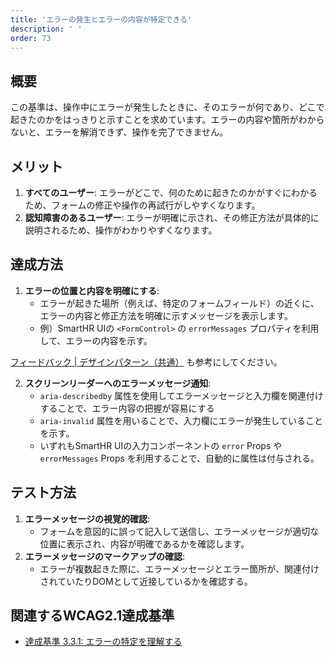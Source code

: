 ```yaml
---
title: 'エラーの発生とエラーの内容が特定できる'
description: ' '
order: 73
---
```


## 概要
この基準は、操作中にエラーが発生したときに、そのエラーが何であり、どこで起きたのかをはっきりと示すことを求めています。エラーの内容や箇所がわからないと、エラーを解消できず、操作を完了できません。

## メリット
1. **すべてのユーザー**: エラーがどこで、何のために起きたのかがすぐにわかるため、フォームの修正や操作の再試行がしやすくなります。
3. **認知障害のあるユーザー**: エラーが明確に示され、その修正方法が具体的に説明されるため、操作がわかりやすくなります。

## 達成方法
1. **エラーの位置と内容を明確にする**:
    - エラーが起きた場所（例えば、特定のフォームフィールド）の近くに、エラーの内容と修正方法を明確に示すメッセージを表示します。
    - 例）SmartHR UIの `<FormControl>` の `errorMessages` プロパティを利用して、エラーの内容を示す。
    
[フィードバック | デザインパターン（共通）](https://deploy-preview-1213--smarthr-design-system.netlify.app/products/design-patterns/feedback/) も参考にしてください。

2. **スクリーンリーダーへのエラーメッセージ通知**:
    - `aria-describedby` 属性を使用してエラーメッセージと入力欄を関連付けすることで、エラー内容の把握が容易にする
    - `aria-invalid` 属性を用いることで、入力欄にエラーが発生していることを示す。
    - いずれもSmartHR UIの入力コンポーネントの `error` Props や `errorMessages` Props を利用することで、自動的に属性は付与される。


## テスト方法
1. **エラーメッセージの視覚的確認**:
    - フォームを意図的に誤って記入して送信し、エラーメッセージが適切な位置に表示され、内容が明確であるかを確認します。
2. **エラーメッセージのマークアップの確認**:
    - エラーが複数起きた際に、エラーメッセージとエラー箇所が、関連付けされていたりDOMとして近接しているかを確認する。

## 関連するWCAG2.1達成基準
- [達成基準 3.3.1: エラーの特定を理解する](https://waic.jp/translations/WCAG21/Understanding/error-identification)
